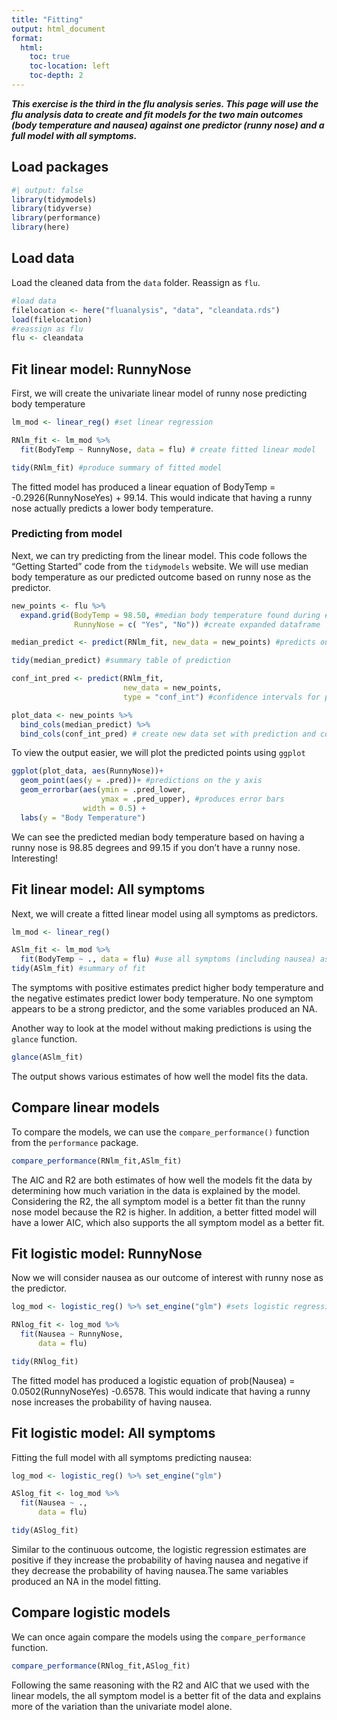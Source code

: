```yaml
---
title: "Fitting"
output: html_document
format:
  html:
    toc: true
    toc-location: left
    toc-depth: 2
---
```


***This exercise is the third in the flu analysis series. This page will use the flu analysis data to create and fit models for the two main outcomes (body temperature and nausea) against one predictor (runny nose) and a full model with all symptoms.***

## Load packages

```r
#| output: false
library(tidymodels)
library(tidyverse)
library(performance)
library(here)
```


## Load data

Load the cleaned data from the `data` folder. Reassign as `flu`.
```r
#load data
filelocation <- here("fluanalysis", "data", "cleandata.rds")
load(filelocation)
#reassign as flu
flu <- cleandata
```

## Fit linear model: RunnyNose

First, we will create the univariate linear model of runny nose predicting body temperature
```r
lm_mod <- linear_reg() #set linear regression

RNlm_fit <- lm_mod %>% 
  fit(BodyTemp ~ RunnyNose, data = flu) # create fitted linear model

tidy(RNlm_fit) #produce summary of fitted model
```
The fitted model has produced a linear equation of BodyTemp = -0.2926(RunnyNoseYes) + 99.14. This would indicate that having a runny nose actually predicts a lower body temperature. 

### Predicting from model

Next, we can try predicting from the linear model. This code follows the "Getting Started" code from the `tidymodels` website. We will use median body temperature as our predicted outcome based on runny nose as the predictor.
```r
new_points <- flu %>% 
  expand.grid(BodyTemp = 98.50, #median body temperature found during exploration portion
              RunnyNose = c( "Yes", "No")) #create expanded dataframe

median_predict <- predict(RNlm_fit, new_data = new_points) #predicts output values from the expanded dataframe

tidy(median_predict) #summary table of prediction

conf_int_pred <- predict(RNlm_fit,
                         new_data = new_points,
                         type = "conf_int") #confidence intervals for prediction

plot_data <- new_points %>% 
  bind_cols(median_predict) %>% 
  bind_cols(conf_int_pred) # create new data set with prediction and confidence intervals
```
To view the output easier, we will plot the predicted points using `ggplot`
```r
ggplot(plot_data, aes(RunnyNose))+
  geom_point(aes(y = .pred))+ #predictions on the y axis
  geom_errorbar(aes(ymin = .pred_lower,
                    ymax = .pred_upper), #produces error bars
                width = 0.5) +
  labs(y = "Body Temperature")
```
We can see the predicted median body temperature based on having a runny nose is 98.85 degrees and 99.15 if you don't have a runny nose. Interesting!

## Fit linear model: All symptoms

Next, we will create a fitted linear model using all symptoms as predictors.
```r
lm_mod <- linear_reg()

ASlm_fit <- lm_mod %>% 
  fit(BodyTemp ~ ., data = flu) #use all symptoms (including nausea) as predictors
tidy(ASlm_fit) #summary of fit
```
The symptoms with positive estimates predict higher body temperature and the negative estimates predict lower body temperature. No one symptom appears to be a strong predictor, and the some variables produced an NA. 

Another way to look at the model without making predictions is using the `glance` function.
```r
glance(ASlm_fit)
```
The output shows various estimates of how well the model fits the data. 

## Compare linear models

To compare the models, we can use the `compare_performance()` function from the `performance` package.
```r
compare_performance(RNlm_fit,ASlm_fit)
```
The AIC and R2 are both estimates of how well the models fit the data by determining how much variation in the data is explained by the model. Considering the R2, the all symptom model is a better fit than the runny nose model because the R2 is higher. In addition, a better fitted model will have a lower AIC, which also supports the all symptom model as a better fit. 

## Fit logistic model: RunnyNose

Now we will consider nausea as our outcome of interest with runny nose as the predictor. 
```r
log_mod <- logistic_reg() %>% set_engine("glm") #sets logistic regression

RNlog_fit <- log_mod %>% 
  fit(Nausea ~ RunnyNose,
      data = flu)

tidy(RNlog_fit)
```
The fitted model has produced a logistic equation of prob(Nausea) = 0.0502(RunnyNoseYes) -0.6578. This would indicate that having a runny nose increases the probability of having nausea. 

## Fit logistic model: All symptoms

Fitting the full model with all symptoms predicting nausea:
```r
log_mod <- logistic_reg() %>% set_engine("glm")

ASlog_fit <- log_mod %>% 
  fit(Nausea ~ .,
      data = flu)

tidy(ASlog_fit)
```
Similar to the continuous outcome, the logistic regression estimates are positive if they increase the probability of having nausea and negative if they decrease the probability of having nausea.The same variables produced an NA in the model fitting.

## Compare logistic models

We can once again compare the models using the `compare_performance` function. 
```r
compare_performance(RNlog_fit,ASlog_fit)
```
Following the same reasoning with the R2 and AIC that we used with the linear models, the all symptom model is a better fit of the data and explains more of the variation than the univariate model alone. 


